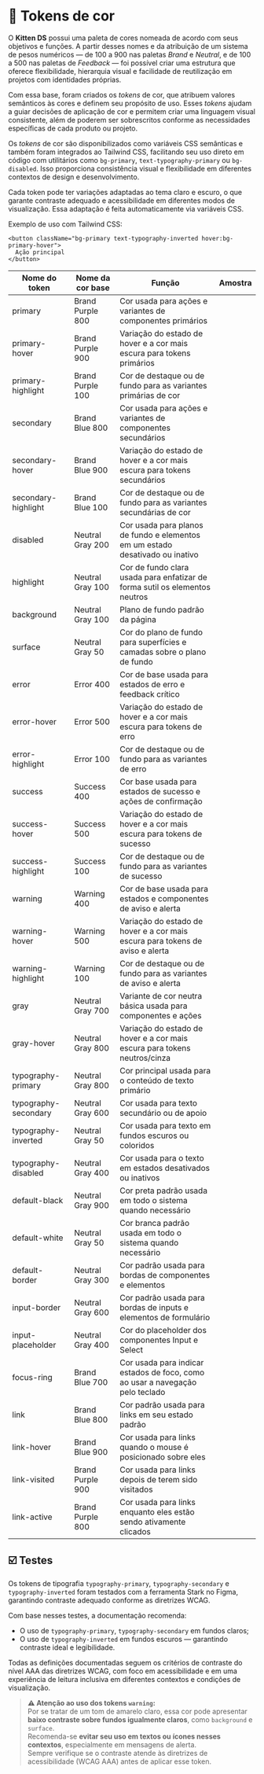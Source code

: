 
<Meta title="Design/Tokens de Cor" />

# 🌈 Tokens de cor

O **Kitten DS** possui uma paleta de cores nomeada de acordo com seus objetivos e funções. A partir desses nomes e da atribuição de um sistema de pesos numéricos — de 100 a 900 nas paletas *Brand* e *Neutral*, e de 100 a 500 nas paletas de *Feedback* — foi possível criar uma estrutura que oferece flexibilidade, hierarquia visual e facilidade de reutilização em projetos com identidades próprias.

Com essa base, foram criados os *tokens* de cor, que atribuem valores semânticos às cores e definem seu propósito de uso. Esses *tokens* ajudam a guiar decisões de aplicação de cor e permitem criar uma linguagem visual consistente, além de poderem ser sobrescritos conforme as necessidades específicas de cada produto ou projeto.

Os *tokens* de cor são disponibilizados como variáveis CSS semânticas e também foram integrados ao Tailwind CSS, facilitando seu uso direto em código com utilitários como `bg-primary`, `text-typography-primary` ou `bg-disabled`. Isso proporciona consistência visual e flexibilidade em diferentes contextos de design e desenvolvimento.

Cada token pode ter variações adaptadas ao tema claro e escuro, o que garante contraste adequado e acessibilidade em diferentes modos de visualização. Essa adaptação é feita automaticamente via variáveis CSS.

Exemplo de uso com Tailwind CSS:

```tsx
<button className="bg-primary text-typography-inverted hover:bg-primary-hover">
  Ação principal
</button>
```

<table className="!mx-auto">
  <thead>
    <tr>
      <th>Nome do token</th>
      <th>Nome da cor base</th>
      <th>Função</th>
      <th>Amostra</th>
    </tr>
  </thead>
  <tbody>
    <tr>
      <td>primary</td>
      <td>Brand Purple 800</td>
      <td>Cor usada para ações e variantes de componentes primários</td>
      <td className="[&>*]:!block">
        <ColorItem
          colors={{
            'primary': 'var(--color-primary)',
          }}
        />
      </td>
    </tr>
    <tr>
      <td>primary-hover</td>
      <td>Brand Purple 900</td>
      <td>Variação do estado de hover e a cor mais escura para tokens primários</td>
      <td className="[&>*]:!block">
        <ColorItem
          colors={{
            'primary-hover': 'var(--color-primary-hover)',
          }}
        />
      </td>
    </tr>
    <tr>
      <td>primary-highlight</td>
      <td>Brand Purple 100</td>
      <td>Cor de destaque ou de fundo para as variantes primárias de cor</td>
      <td className="[&>*]:!block">
        <ColorItem
          colors={{
            'primary-highlight': 'var(--color-primary-highlight)',
          }}
        />
      </td>
    </tr>
    <tr>
      <td>secondary</td>
      <td>Brand Blue 800</td>
      <td>Cor usada para ações e variantes de componentes secundários</td>
      <td className="[&>*]:!block">
        <ColorItem
          colors={{
            'secondary': 'var(--color-secondary)',
          }}
        />
      </td>
    </tr>
    <tr>
      <td>secondary-hover</td>
      <td>Brand Blue 900</td>
      <td>Variação do estado de hover e a cor mais escura para tokens secundários</td>
      <td className="[&>*]:!block">
        <ColorItem
          colors={{
            'secondary-hover': 'var(--color-secondary-hover)',
          }}
        />
      </td>
    </tr>
    <tr>
      <td>secondary-highlight</td>
      <td>Brand Blue 100</td>
      <td>Cor de destaque ou de fundo para as variantes secundárias de cor</td>
      <td className="[&>*]:!block">
        <ColorItem
          colors={{
            'secondary-highlight': 'var(--color-secondary-highlight)',
          }}
        />
      </td>
    </tr>
    <tr>
      <td>disabled</td>
      <td>Neutral Gray 200</td>
      <td>Cor usada para planos de fundo e elementos em um estado desativado ou inativo</td>
      <td className="[&>*]:!block">
        <ColorItem
          colors={{
            'disabled': 'var(--color-disabled)',
          }}
        />
      </td>
    </tr>
    <tr>
      <td>highlight</td>
      <td>Neutral Gray 100</td>
      <td>Cor de fundo clara usada para enfatizar de forma sutil os elementos neutros</td>
      <td className="[&>*]:!block">
        <ColorItem
          colors={{
            'highlight': 'var(--color-highlight)',
          }}
        />
      </td>
    </tr>
    <tr>
      <td>background</td>
      <td>Neutral Gray 100</td>
      <td>Plano de fundo padrão da página</td>
      <td className="[&>*]:!block">
        <ColorItem
          colors={{
            'background': 'var(--color-background)',
          }}
        />
      </td>
    </tr>
    <tr>
      <td>surface</td>
      <td>Neutral Gray 50</td>
      <td>Cor do plano de fundo para superfícies e camadas sobre o plano de fundo</td>
      <td className="[&>*]:!block">
        <ColorItem
          colors={{
            'surface': 'var(--color-surface)',
          }}
        />
      </td>
    </tr>
    <tr>
      <td>error</td>
      <td>Error 400</td>
      <td>Cor de base usada para estados de erro e feedback crítico</td>
      <td className="[&>*]:!block">
        <ColorItem
          colors={{
            'error': 'var(--color-error)',
          }}
        />
      </td>
    </tr>
    <tr>
      <td>error-hover</td>
      <td>Error 500</td>
      <td>Variação do estado de hover e a cor mais escura para tokens de erro</td>
      <td className="[&>*]:!block">
        <ColorItem
          colors={{
            'error-hover': 'var(--color-error-hover)',
          }}
        />
      </td>
    </tr>
    <tr>
      <td>error-highlight</td>
      <td>Error 100</td>
      <td>Cor de destaque ou de fundo para as variantes de erro</td>
      <td className="[&>*]:!block">
        <ColorItem
          colors={{
            'error-highlight': 'var(--color-error-highlight)',
          }}
        />
      </td>
    </tr>
    <tr>
      <td>success</td>
      <td>Success 400</td>
      <td>Cor base usada para estados de sucesso e ações de confirmação</td>
      <td className="[&>*]:!block">
        <ColorItem
          colors={{
            'success': 'var(--color-success)',
          }}
        />
      </td>
    </tr>
    <tr>
      <td>success-hover</td>
      <td>Success 500</td>
      <td>Variação do estado de hover e a cor mais escura para tokens de sucesso</td>
      <td className="[&>*]:!block">
        <ColorItem
          colors={{
            'success-hover': 'var(--color-success-hover)',
          }}
        />
      </td>
    </tr>
    <tr>
      <td>success-highlight</td>
      <td>Success 100</td>
      <td>Cor de destaque ou de fundo para as variantes de sucesso</td>
      <td className="[&>*]:!block">
        <ColorItem
          colors={{
            'success-highlight': 'var(--color-success-highlight)',
          }}
        />
      </td>
    </tr>
    <tr>
      <td>warning</td>
      <td>Warning 400</td>
      <td>Cor de base usada para estados e componentes de aviso e alerta</td>
      <td className="[&>*]:!block">
        <ColorItem
          colors={{
            'warning': 'var(--color-warning)',
          }}
        />
      </td>
    </tr>
    <tr>
      <td>warning-hover</td>
      <td>Warning 500</td>
      <td>Variação do estado de hover e a cor mais escura para tokens de aviso e alerta</td>
      <td className="[&>*]:!block">
        <ColorItem
          colors={{
            'warning-hover': 'var(--color-warning-hover)',
          }}
        />
      </td>
    </tr>
    <tr>
      <td>warning-highlight</td>
      <td>Warning 100</td>
      <td>Cor de destaque ou de fundo para as variantes de aviso e alerta</td>
      <td className="[&>*]:!block">
        <ColorItem
          colors={{
            'warning-highlight': 'var(--color-warning-highlight)',
          }}
        />
      </td>
    </tr>
    <tr>
      <td>gray</td>
      <td>Neutral Gray 700</td>
      <td>Variante de cor neutra básica usada para componentes e ações</td>
      <td className="[&>*]:!block">
        <ColorItem
          colors={{
            'gray': 'var(--color-gray)',
          }}
        />
      </td>
    </tr>
    <tr>
      <td>gray-hover</td>
      <td>Neutral Gray 800</td>
      <td>Variação do estado de hover e a cor mais escura para tokens neutros/cinza</td>
      <td className="[&>*]:!block">
        <ColorItem
          colors={{
            'gray-hover': 'var(--color-gray-hover)',
          }}
        />
      </td>
    </tr>
    <tr>
      <td>typography-primary</td>
      <td>Neutral Gray 800</td>
      <td>Cor principal usada para o conteúdo de texto primário</td>
      <td className="[&>*]:!block">
        <ColorItem
          colors={{
            'typography-primary': 'var(--color-typography-primary)',
          }}
        />
      </td>
    </tr>
    <tr>
      <td>typography-secondary</td>
      <td>Neutral Gray 600</td>
      <td>Cor usada para texto secundário ou de apoio</td>
      <td className="[&>*]:!block">
        <ColorItem
          colors={{
            'typography-secondary': 'var(--color-typography-secondary)',
          }}
        />
      </td>
    </tr>
    <tr>
      <td>typography-inverted</td>
      <td>Neutral Gray 50</td>
      <td>Cor usada para texto em fundos escuros ou coloridos</td>
      <td className="[&>*]:!block">
        <ColorItem
          colors={{
            'typography-inverted': 'var(--color-typography-inverted)',
          }}
        />
      </td>
    </tr>
    <tr>
      <td>typography-disabled</td>
      <td>Neutral Gray 400</td>
      <td>Cor usada para o texto em estados desativados ou inativos</td>
      <td className="[&>*]:!block">
        <ColorItem
          colors={{
            'typography-disabled': 'var(--color-typography-disabled)',
          }}
        />
      </td>
    </tr>
    <tr>
      <td>default-black</td>
      <td>Neutral Gray 900</td>
      <td>Cor preta padrão usada em todo o sistema quando necessário</td>
      <td className="[&>*]:!block">
        <ColorItem
          colors={{
            'default-black': 'var(--color-default-black)',
          }}
        />
      </td>
    </tr>
    <tr>
      <td>default-white</td>
      <td>Neutral Gray 50</td>
      <td>Cor branca padrão usada em todo o sistema quando necessário</td>
      <td className="[&>*]:!block">
        <ColorItem
          colors={{
            'default-white': 'var(--color-default-white)',
          }}
        />
      </td>
    </tr>
    <tr>
      <td>default-border</td>
      <td>Neutral Gray 300</td>
      <td>Cor padrão usada para bordas de componentes e elementos</td>
      <td className="[&>*]:!block">
        <ColorItem
          colors={{
            'default-border': 'var(--color-default-border)',
          }}
        />
      </td>
    </tr>
    <tr>
      <td>input-border</td>
      <td>Neutral Gray 600</td>
      <td>Cor padrão usada para bordas de inputs e elementos de formulário</td>
      <td className="[&>*]:!block">
        <ColorItem
          colors={{
            'input-border': 'var(--color-input-border)',
          }}
        />
      </td>
    </tr>
    <tr>
      <td>input-placeholder</td>
      <td>Neutral Gray 400</td>
      <td>Cor do placeholder dos componentes Input e Select</td>
      <td className="[&>*]:!block">
        <ColorItem
          colors={{
            'input-placeholder': 'var(--color-input-placeholder)',
          }}
        />
      </td>
    </tr>
    <tr>
      <td>focus-ring</td>
      <td>Brand Blue 700</td>
      <td>Cor usada para indicar estados de foco, como ao usar a navegação pelo teclado</td>
      <td className="[&>*]:!block">
        <ColorItem
          colors={{
            'focus-ring': 'var(--color-focus-ring)',
          }}
        />
      </td>
    </tr>
    <tr>
      <td>link</td>
      <td>Brand Blue 800</td>
      <td>Cor padrão usada para links em seu estado padrão</td>
      <td className="[&>*]:!block">
        <ColorItem
          colors={{
            'link': 'var(--color-link)',
          }}
        />
      </td>
    </tr>
    <tr>
      <td>link-hover</td>
      <td>Brand Blue 900</td>
      <td>Cor usada para links quando o mouse é posicionado sobre eles</td>
      <td className="[&>*]:!block">
        <ColorItem
          colors={{
            'link-hover': 'var(--color-link-hover)',
          }}
        />
      </td>
    </tr>
    <tr>
      <td>link-visited</td>
      <td>Brand Purple 900</td>
      <td>Cor usada para links depois de terem sido visitados</td>
      <td className="[&>*]:!block">
        <ColorItem
          colors={{
            'link-visited': 'var(--color-link-visited)',
          }}
        />
      </td>
    </tr>
    <tr>
      <td>link-active</td>
      <td>Brand Purple 800</td>
      <td>Cor usada para links enquanto eles estão sendo ativamente clicados</td>
      <td className="[&>*]:!block">
        <ColorItem
          colors={{
            'link-active': 'var(--color-link-active)',
          }}
        />
      </td>
    </tr>
  </tbody>
</table>

## ☑️ Testes

Os tokens de tipografia `typography-primary`, `typography-secondary` e `typography-inverted` foram testados com a ferramenta Stark no Figma, garantindo contraste adequado conforme as diretrizes WCAG.

Com base nesses testes, a documentação recomenda:

- O uso de `typography-primary`, `typography-secondary` em fundos claros;
- O uso de `typography-inverted` em fundos escuros — garantindo contraste ideal e legibilidade.

Todas as definições documentadas seguem os critérios de contraste do <Link className="sb-unstyled text-sm" href="https://www.w3.org/WAI/WCAG22/Understanding/contrast-enhanced.html" target="_blank">nível AAA das diretrizes WCAG</Link>, com foco em acessibilidade e em uma experiência de leitura inclusiva em diferentes contextos e condições de visualização.

> **⚠️ Atenção ao uso dos tokens `warning`:**  
> Por se tratar de um tom de amarelo claro, essa cor pode apresentar **baixo contraste sobre fundos igualmente claros**, como `background` e `surface`.  
> Recomenda-se **evitar seu uso em textos ou ícones nesses contextos**, especialmente em mensagens de alerta.  
> Sempre verifique se o contraste atende às diretrizes de acessibilidade (<Link className="sb-unstyled text-sm" href="https://www.w3.org/WAI/WCAG22/Understanding/contrast-enhanced.html" target="_blank">WCAG AAA</Link>) antes de aplicar esse token.

